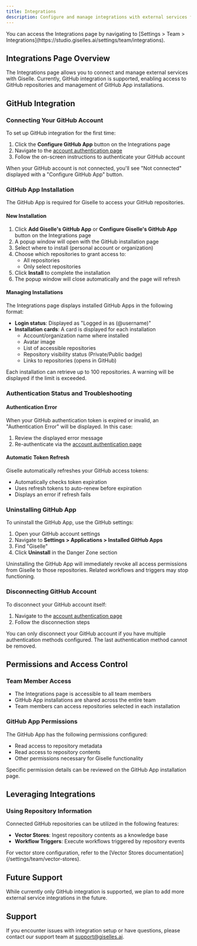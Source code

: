 ```yaml
---
title: Integrations
description: Configure and manage integrations with external services for your team.
---
```


<Info>
You can access the Integrations page by navigating to [Settings > Team > Integrations](https://studio.giselles.ai/settings/team/integrations).
</Info>

## Integrations Page Overview

The Integrations page allows you to connect and manage external services with Giselle. Currently, GitHub integration is supported, enabling access to GitHub repositories and management of GitHub App installations.

## GitHub Integration

### Connecting Your GitHub Account

To set up GitHub integration for the first time:

1. Click the **Configure GitHub App** button on the Integrations page
2. Navigate to the [account authentication page](/settings/account/authentication)
3. Follow the on-screen instructions to authenticate your GitHub account

<Note>
When your GitHub account is not connected, you'll see "Not connected" displayed with a "Configure GitHub App" button.
</Note>

### GitHub App Installation

The GitHub App is required for Giselle to access your GitHub repositories.

#### New Installation

1. Click **Add Giselle's GitHub App** or **Configure Giselle's GitHub App** button on the Integrations page
2. A popup window will open with the GitHub installation page
3. Select where to install (personal account or organization)
4. Choose which repositories to grant access to:
   - All repositories
   - Only select repositories
5. Click **Install** to complete the installation
6. The popup window will close automatically and the page will refresh

#### Managing Installations

The Integrations page displays installed GitHub Apps in the following format:

- **Login status**: Displayed as "Logged in as (@username)"
- **Installation cards**: A card is displayed for each installation
  - Account/organization name where installed
  - Avatar image
  - List of accessible repositories
  - Repository visibility status (Private/Public badge)
  - Links to repositories (opens in GitHub)

<Warning>
Each installation can retrieve up to 100 repositories. A warning will be displayed if the limit is exceeded.
</Warning>

### Authentication Status and Troubleshooting

#### Authentication Error

When your GitHub authentication token is expired or invalid, an "Authentication Error" will be displayed. In this case:

1. Review the displayed error message
2. Re-authenticate via the [account authentication page](/settings/account/authentication)

#### Automatic Token Refresh

Giselle automatically refreshes your GitHub access tokens:

- Automatically checks token expiration
- Uses refresh tokens to auto-renew before expiration
- Displays an error if refresh fails

### Uninstalling GitHub App

To uninstall the GitHub App, use the GitHub settings:

1. Open your GitHub account settings
2. Navigate to **Settings > Applications > Installed GitHub Apps**
3. Find "Giselle"
4. Click **Uninstall** in the Danger Zone section

<Warning>
Uninstalling the GitHub App will immediately revoke all access permissions from Giselle to those repositories. Related workflows and triggers may stop functioning.
</Warning>

### Disconnecting GitHub Account

To disconnect your GitHub account itself:

1. Navigate to the [account authentication page](/settings/account/authentication)
2. Follow the disconnection steps

<Note>
You can only disconnect your GitHub account if you have multiple authentication methods configured. The last authentication method cannot be removed.
</Note>

## Permissions and Access Control

### Team Member Access

- The Integrations page is accessible to all team members
- GitHub App installations are shared across the entire team
- Team members can access repositories selected in each installation

### GitHub App Permissions

The GitHub App has the following permissions configured:

- Read access to repository metadata
- Read access to repository contents
- Other permissions necessary for Giselle functionality

<Info>
Specific permission details can be reviewed on the GitHub App installation page.
</Info>

## Leveraging Integrations

### Using Repository Information

Connected GitHub repositories can be utilized in the following features:

- **Vector Stores**: Ingest repository contents as a knowledge base
- **Workflow Triggers**: Execute workflows triggered by repository events

<Note>
For vector store configuration, refer to the [Vector Stores documentation](/settings/team/vector-stores).
</Note>

## Future Support

While currently only GitHub integration is supported, we plan to add more external service integrations in the future.

## Support

If you encounter issues with integration setup or have questions, please contact our support team at support@giselles.ai.

